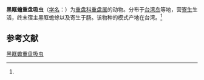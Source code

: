 {{Speciesbox
| name = 黑眶蟾重盘吸虫
| status = 
| status_system = 
| image = 
| genus = Diplodiscus
| species = melanosticti
| authority = (Yamaguti et Mitunaga, 1943)<ref name='id10025'>{{cite web| url =http://www.bioinfo.cn/db05/BjdwSpecies.php?action=view&id=10025| title =黑眶蟾重盘吸虫| work =《中国动物物种编目数据库》| publisher =中国科学院微生物研究所| author =中国科学院动物研究所| accessdate =2009-04-16| deadurl =yes| archiveurl =https://web.archive.org/web/20160305061120/http://www.bioinfo.cn/db05/BjdwSpecies.php?action=view&id=10025| archivedate =2016-03-05}}</ref>
}}

'''黑眶蟾重盘吸虫'''（[[学名|学名]]：{{lang|la|''Diplodiscus melanosticti''}}）为[[重盘科|重盘科]][[重盘属|重盘属]]的动物。分布于[[台湾岛|台湾岛]]等地，营[[寄生|寄生]]生活，终末宿主黑眶蟾蜍以及寄生于肠。该物种的模式产地在台湾。<ref name='id10025'/>

== 参考文献 ==
{{reflist}}

{{Wikispecies|Diplodiscus melanosticti}}

[[Category:重盘属|黑眶蟾重盘吸虫]]


{{吸虫小作品}}